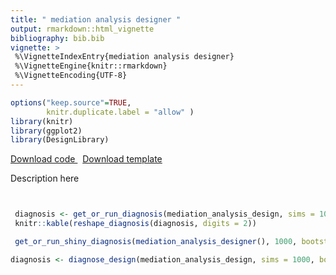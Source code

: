 ```yaml
---
title: " mediation analysis designer " 
output: rmarkdown::html_vignette
bibliography: bib.bib
vignette: >
 %\VignetteIndexEntry{mediation analysis designer}
 %\VignetteEngine{knitr::rmarkdown}
 %\VignetteEncoding{UTF-8}
---
```

              
```r
options("keep.source"=TRUE,
        knitr.duplicate.label = "allow" )
library(knitr)
library(ggplot2)
library(DesignLibrary)
```
              
<div class="btn-group">
  <a class="btn btn-primary" href="http://declaredesign.org/articles/mediation_analysis.R">
     <i class="fa fa-code" title = "Download code for design" fa-2x></i> Download code
  </a>
  &nbsp;
  <a class="btn btn-primary" href="http://declaredesign.org/articles/mediation_analysis_designer.RDS">
     <i class="fa fa-clipboard" title = "Download template for design" fa-2x></i> Download template
  </a> 
<!--
   <a class="btn btn-primary" href="http://shiny.declaredesign.org/inspector/?topic=mediation_analysis">
    <i class="fa fa-area-chart" title = "Go to the design inspector" fa-2x></i> Inspect design
  </a>
--> 
</div>
            
  

 Description here

```r
```

  
```r
```
  

```r
 diagnosis <- get_or_run_diagnosis(mediation_analysis_design, sims = 1000, bootstrap = FALSE)
 knitr::kable(reshape_diagnosis(diagnosis, digits = 2))
```
  
  

```r
 get_or_run_shiny_diagnosis(mediation_analysis_designer(), 1000, bootstrap = FALSE)
```
                     

```r
diagnosis <- diagnose_design(mediation_analysis_design, sims = 1000, bootstrap = FALSE)
```


